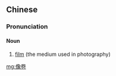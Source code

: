 {{also|像捲}}
==Chinese==
{{zh-forms|t2=像捲}}

===Pronunciation===
{{zh-pron
|mn=qz:siǒng-kńg/xm:siōng-kńg/zz:siōng-kúiⁿ
|cat=n
}}

====Noun====
{{zh-noun}}

# {{lb|zh|Min Nan}} [[film]] (the medium used in photography)

[[mg:像卷]]